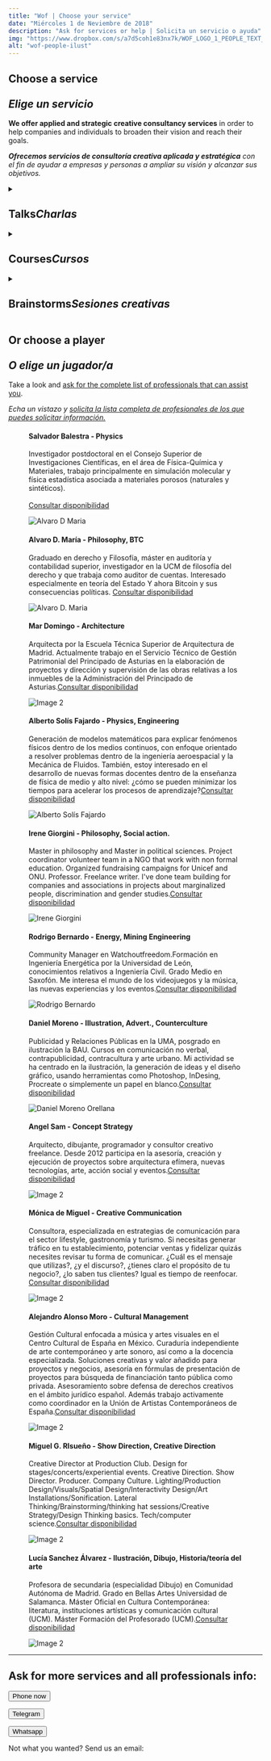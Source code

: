```yaml
---
title: "Wof | Choose your service"
date: "Miércoles 1 de Neviembre de 2018"
description: "Ask for services or help | Solicita un servicio o ayuda"
img: "https://www.dropbox.com/s/a7d5coh1e83nx7k/WOF_LOGO_1_PEOPLE_TEXT_small.jpg?raw=1"
alt: "wof-people-ilust"
---
```



<h2>Choose a service<br></br><i>Elige un servicio</i></h2>

<p><strong>We offer applied and strategic creative consultancy services</strong> in order to help companies and individuals to broaden their vision and reach their goals.</p>
<p><i><strong>Ofrecemos servicios de consultoría creativa aplicada y estratégica</strong> con el fin de ayudar a empresas y personas a ampliar su visión y alcanzar sus objetivos.</i></p>

<details>

  <summary>
    <h2>Talks<i>Charlas</i></h2>
  </summary>

  <details>
    <summary>
      <h3>The Philosophy of Bitcoin <br></br><i>La filosofía de Bitcoin</i></h3>
    </summary>
    <p><strong>Alvaro D. María</strong> will guide you through the revolutionary principles of decentralized monetary system, its consecuences, opportunities and beyond.</p>
    <p><i><strong>Alvaro D. María</strong> te guiará por los principios revolucionarios de un sistema monetario descentralizado, sus consecuencias, oportunidades y más allá.</i></p>
    <p><a href="#bottom">Order the talk</a></p>
  </details>

  <details>
    <summary>
      <h3>Physics and Chemistry in the origin of life <br></br><i>Química-física del origen de la vida</i></h3>
    </summary>
    <p>The talk will deal with life as an "inevitable" in a physical sense, according to the latest theories, and what implications it has for astrobiology.</p>
    <p><i>La charla tratará sobre la vida como un "inevitable" en un sentido físico, en acuerdo con las últimas teorías, y qué implicaciones tiene sobre la astrobiología.</i></p>
    <p><strong>Salvador Balestra</strong> is a postdoctoral researcher at the Higher Council for Scientific Research, in the area of ​​Physics-Chemistry and Materials.</p>
    <p><i><strong>Salvador Balestra</strong> es investigador postdoctoral en el Consejo Superior de Investigaciones Científicas, en el área de Física-Química y Materiales.</i></p>
    <h4>English, Español</h4>
    <p><a href="#bottom">Order the talk</a></p>
  </details>

  <details>
    <summary>
      <h3>Biomarkers - Life signs in space <br></br><i>Biomarcadores - Señales de vida extraterrestre</i></h3>
    </summary>
    <p>This talk lists and explains which molecules we can look for, what problems we have with detecting them, and which ones are used today to look for signs of life outside of Earth (or in very extremophilic systems).</p>
    <p><i>Esta charla enumera y explica qué moléculas podemos buscar, qué problemas tenemos con su detección y cuáles se usan hoy en día para buscar señal de vida fuera de la Tierra (o en sistemas muy extremófilos).</i></p>
    <p><strong>Salvador Balestra</strong> is a postdoctoral researcher at the Higher Council for Scientific Research, in the area of ​​Physics-Chemistry and Materials.</p>
    <p><i><strong>Salvador Balestra</strong> es investigador postdoctoral en el Consejo Superior de Investigaciones Científicas, en el área de Física-Química y Materiales.</i></p>
    <h4>English, Español</h4>
    <p><a href="#bottom">Order the talk</a></p>
  </details>

</details>

<details>

  <summary>
    <h2>Courses<i>Cursos</i></h2>
  </summary>

  <details>
    <summary>
      <h3>How to improve creativity through drawing <br></br><i>Cómo mejorar la creatividad mediante el dibujo</i></h3>
    </summary>
    <p><strong>Learn the principles of drawing </strong>applied to idea research and concept design with professionals dedicated to it for more than 10 years.</p>
    <p><i><strong>Aprende los principios del dibujo </strong>aplicados a la búsqueda de ideas y el diseño de concepto de la mano de un arquitecto dedicado a esta materia por más de 10 años.</i></p>
    <p><strong>Ángel Vázquez</strong> has been an architect and creative consultant for more than 10 years, working in visual arts and shows in Spain and the USA.</p>
    <p><i><strong>Ángel Vázquez</strong> es arquitecto y consultor creativo desde hace más de 10 años, trabajando en artes visuales y espectáculos en España y EEUU.</i></p>
    <h4>English, Español</h4>
    <p><a href="#bottom">Order the course - Solicitar Curso</a></p>
  </details>

</details>

<details>
  <summary>
    <h2>Brainstorms<i>Sesiones creativas</i></h2>
  </summary>

  <p>Get creative advice and proposals from multiple professionals without hiring them.</p>
  <p><i>Recibe el consejo creativo y las propuestas de múltiples profesionales sin contratarlos.</i></p>

  <details>
    <summary>
      <h2>B5 - Five professionals</h2>
    </summary>
    <p><strong>5 professionals from all disciplines</strong> will produce analysis, designs or concepts that will attend to the problem you present.</p>
    <p><i>5 profesionales de todas las disciplinas producirán análisis, diseños o conceptos que atenderán tu problema que presentas.</i></p>
    <h2><i>350EUR</i></h2>
    <p><a href="#bottom">Supply your briefing - Aportar informe</a></p>
  </details>

  <details>
    <summary>
      <h2>B10 - Ten professionals</h2>
    </summary>
    <p><strong>10 professionals from all disciplines</strong> will produce analysis, designs or concepts that will attend to the problem you present.</p>
    <p><i>10 profesionales de todas las disciplinas producirán análisis, diseños o conceptos que atenderán el problema que presentas.</i></p>
    <h2><i>600EUR</i></h2>
    <p><a href="#bottom">Supply your briefing - Aportar informe</a></p>
  </details>

  <details>
    <summary>
      <h2>B20 - Twenty professionals</h2>
    </summary>
    <p><strong>20 professionals from all disciplines</strong> will produce analysis, designs or concepts that will attend to the problem you present.</p>
    <p><i>20 profesionales de todas las disciplinas producirán análisis, diseños o conceptos que atenderán el problema que presentas.</i></p>
    <h2><i>1100EUR</i></h2>
    <p><a href="#bottom">Supply your briefing - Aportar informe</a></p>
  </details>

  <details>
    <summary>
      <h2>BX - Customize your brainstorm</h2>
    </summary>
    <p><strong>Choose any professional from our database</strong>, they will analyze and make reports, designs or concepts to attend the problem you present.</p>
    <p><i>Elige los profesionales que quieras de nuestra base de datos, que producirán análisis, diseños o conceptos que atenderán el problema que presentas.</i></p>
    <h2><i>Price upon request - Precio a consultar</i></h2>
    <p><a href="#bottom">Supply your briefing - Aportar informe</a></p>
  </details>

  <details>
    <summary>
      <h2>+BPeriod</h2>
    </summary>
    <p><strong>Request any of the above creative brainstorms</strong> periodically and add a get until 10% discount !</p>
    <p><i><strong>Solicite cualquiera de las lluvias de ideas creativas</strong> anteriores periódicamente y agregue un descuento de hasta el 10% !</i></p>
    <h2><i>+300EUR</i></h2>
    <p><a href="#bottom">Supply your briefing - Aportar informe</a></p>
  </details>

</details>

<h2>Or choose a player <br></br><i>O elige un jugador/a</i></h2>
<p>Take a look and <a href="#bottom">ask for the complete list of professionals that can assist you</a>.</p>
<p><i>Echa un vistazo y <a href="#bottom">solicita la lista completa de profesionales de los que puedes solicitar información.</a></i></p>
<div className="gallery">
  <figure id="pepe" className="gallery__item gallery__item--1">
    <label><h4>Salvador Balestra - Physics</h4><p>Investigador postdoctoral en el Consejo Superior de Investigaciones Científicas, en el área de Física-Química y Materiales, trabajo principalmente en simulación molecular y física estadística asociada a materiales porosos (naturales y sintéticos).<br></br><a href="#bottom">Consultar disponibilidad</a></p></label>
    <img src="https://www.dropbox.com/s/b66wbzcphi9ttty/salva_balestra_avatar.jpg?raw=1" className="gallery__img" alt="Alvaro D Maria"></img>
  </figure>
  <figure className="gallery__item gallery__item--2">
    <label><h4>Alvaro D. María - Philosophy, BTC</h4><p>Graduado en derecho y Filosofía, máster en auditoría y contabilidad superior, investigador en la UCM de filosofía del derecho y que trabaja como auditor de cuentas. Interesado especialmente en teoría del Estado Y ahora Bitcoin y sus consecuencias políticas. <a href="#bottom">Consultar disponibilidad</a></p></label>
    <img src="https://www.dropbox.com/s/dx465igexbmrsl5/f.elconfidencial.com_original_7b1_0b7_508_7b10b7508c4a2c9d10af75cd88df8478.jpg?raw=1" className="gallery__img" alt="Alvaro D. Maria"></img>
  </figure>
  <figure className="gallery__item gallery__item--3">
    <label><h4>Mar Domingo - Architecture</h4><p>Arquitecta por la Escuela Técnica Superior de Arquitectura de Madrid. Actualmente trabajo en el Servicio Técnico de Gestión Patrimonial del Principado de Asturias en la elaboración de proyectos y dirección y supervisión de las obras relativas a los inmuebles de la Administración del Principado de Asturias.<a href="#bottom">Consultar disponibilidad</a></p></label>
    <img src="https://www.dropbox.com/s/zq7hbcwn56ggpx8/2.jpeg?raw=1" className="gallery__img" alt="Image 2"></img>
  </figure>
  <figure className="gallery__item gallery__item--3">
    <label><h4>Alberto Solís Fajardo - Physics, Engineering</h4><p>Generación de modelos matemáticos para explicar fenómenos físicos dentro de los medios continuos, con enfoque orientado a resolver problemas dentro de la ingeniería aeroespacial y la Mecánica de Fluidos. También, estoy interesado en el desarrollo de nuevas formas docentes dentro de la enseñanza de física de medio y alto nivel: ¿cómo se pueden minimizar los tiempos para acelerar los procesos de aprendizaje?<a href="#bottom">Consultar disponibilidad</a></p></label>
    <img src="https://www.dropbox.com/s/h3jtgv516srivze/aeronautics.jpeg?raw=1" alt="Alberto Solís Fajardo"></img>
  </figure>
  <figure className="gallery__item gallery__item--3">
    <label><h4>Irene Giorgini - Philosophy, Social action.</h4><p>Master in philosophy and Master in political sciences. Project coordinator volunteer team in a NGO that work with non formal education. Organized fundraising campaigns for Unicef and ONU. Professor. Freelance writer. I've done team building for companies and associations in projects about marginalized people, discrimination and gender studies.<a href="#bottom">Consultar disponibilidad</a></p></label>
    <img src="https://www.dropbox.com/s/i1xtc05dv4vi720/irene.jpeg?raw=1" alt="Irene Giorgini"></img>
  </figure>
  <figure className="gallery__item gallery__item--3">
    <label><h4>Rodrigo Bernardo - Energy, Mining Engineering</h4><p>Community Manager en Watchoutfreedom.Formación en Ingeniería Energética por la Universidad de León, conocimientos relativos a Ingeniería Civil. Grado Medio en Saxofón. Me interesa el mundo de los videojuegos y la música, las nuevas experiencias y los eventos.<a href="#bottom">Consultar disponibilidad</a></p></label>
    <img src="https://www.dropbox.com/s/d455wjvp3lwr0g1/fotocosmos_rodrigo_bernardo_wof.jpg?raw=1" alt="Rodrigo Bernardo"></img>
  </figure>
  <figure className="gallery__item gallery__item--3">
    <label><h4>Daniel Moreno - Illustration, Advert., Counterculture</h4><p> Publicidad y Relaciones Públicas en la UMA, posgrado en ilustración la BAU. Cursos en comunicación no verbal, contrapublicidad, contracultura y arte urbano. Mi actividad se ha centrado en la ilustración, la generación de ideas y el diseño gráfico, usando herramientas como Photoshop, InDesing, Procreate o simplemente un papel en blanco.<a href="#bottom">Consultar disponibilidad</a></p></label>
    <img src="https://www.dropbox.com/s/j4dyv24gym0p1e6/dani_orellana.png?raw=1" alt="Daniel Moreno Orellana"></img>
  </figure>
  <figure className="gallery__item gallery__item--3">
    <label><h4>Angel Sam - Concept Strategy</h4><p>Arquitecto, dibujante, programador y consultor creativo freelance. Desde 2012 participa en la asesoría, creación y ejecución de proyectos sobre arquitectura efímera, nuevas tecnologías, arte, acción social y eventos.<a href="#bottom">Consultar disponibilidad</a></p></label>
    <img src="https://www.dropbox.com/s/isd5dbk49pbtyi7/2013_Skrillexfalltour.png?raw=1" className="gallery__img" alt="Image 2"></img>
  </figure>
  <figure className="gallery__item gallery__item--3">
    <label><h4>Mónica de Miguel - Creative Communication</h4><p>Consultora, especializada en estrategias de comunicación para el sector lifestyle, gastronomía y turismo. Si necesitas generar tráfico en tu establecimiento, potenciar ventas y fidelizar quizás necesites revisar tu forma de comunicar. ¿Cuál es el mensaje que utilizas?, ¿y el discurso?, ¿tienes claro el propósito de tu negocio?, ¿lo saben tus clientes? Igual es tiempo de reenfocar. <a href="#bottom">Consultar disponibilidad</a></p></label>
    <img src="https://www.dropbox.com/s/y58s3vfxze6y75f/monica_dmiguel_wof.jpg?raw=1" className="gallery__img" alt="Image 2"></img>
  </figure>
  <figure className="gallery__item gallery__item--3">
    <label><h4>Alejandro Alonso Moro - Cultural Management</h4><p>Gestión Cultural enfocada a música y artes visuales en el Centro Cultural de España en México. Curaduría independiente de arte contemporáneo y arte sonoro, así como a la docencia especializada. Soluciones creativas y valor añadido para proyectos y negocios, asesoría en fórmulas de presentación de proyectos para búsqueda de financiación tanto pública como privada. Asesoramiento sobre defensa de derechos creativos en el ámbito jurídico español. Además trabajo activamente como coordinador en la Unión de Artistas Contemporáneos de España.<a href="#bottom">Consultar disponibilidad</a></p></label>
    <img src="https://www.dropbox.com/s/pzv2gzy4u1p0fbi/wof_alejandro_alonso.jpeg?raw=1" className="gallery__img" alt="Image 2"></img>
  </figure>
  <figure className="gallery__item gallery__item--3">
    <label><h4>Miguel G. RIsueño - Show Direction, Creative Direction</h4><p> Creative Director at Production Club. Design for stages/concerts/experiential events. Creative Direction. Show Director. Producer. Company Culture. Lighting/Production Design/Visuals/Spatial Design/Interactivity Design/Art Installations/Sonification. Lateral Thinking/Brainstorming/thinking hat sessions/Creative Strategy/Design Thinking basics. Tech/computer science.<a href="#bottom">Consultar disponibilidad</a></p></label>
    <img src="https://www.dropbox.com/s/bz5qdipf37ycgfe/miguel_risueno_wof.jpeg?raw=1" className="gallery__img" alt="Image 2"></img>
  </figure>
  <figure className="gallery__item gallery__item--3">
    <label><h4>Lucía Sanchez Álvarez - Ilustración, Dibujo, Historia/teoría del arte</h4><p>Profesora de secundaria (especialidad Dibujo) en Comunidad Autónoma de Madrid. Grado en Bellas Artes Universidad de Salamanca. Máster Oficial en Cultura Contemporánea: literatura, instituciones artísticas  y comunicación cultural (UCM). Máster Formación del Profesorado (UCM).<a href="#bottom">Consultar disponibilidad</a></p></label>
    <img src="https://www.dropbox.com/s/y9k5lutzwj4wvxz/lucia_sanchez_alvarez_wof.jpeg?raw=1" className="gallery__img" alt="Image 2"></img>
  </figure>
</div>

<hr></hr>

<h2>Ask for more services and all professionals info:</h2>
<form id="bottom" className="action" action="tel:34680936011">
      <button>Phone now</button>
</form>

<form className="action" action="https://t.me/info_wof" target="_blank">
      <button href="">Telegram</button>
</form>

<form className="action" action="https://wa.me/34680936011" target="_blank">
      <button href="">Whatsapp</button>
</form>

<p>Not what you wanted? Send us an email:</p>
<h4>
  <address href="#" class="cryptedmail"
     data-name="mail"
     data-domain="watchoutfreedom"
     data-tld="com"
     onclick="window.location.href = 'mailto:' + this.dataset.name + '@' + this.dataset.domain + '.' + this.dataset.tld; return false;">
  </address>
</h4>
